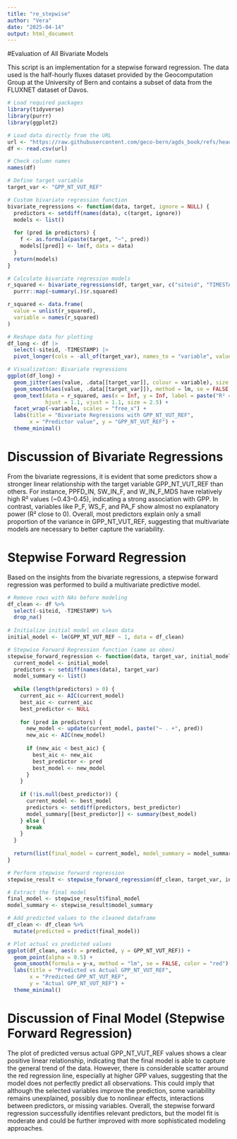 ---
title: "re_stepwise"
author: "Vera"
date: "2025-04-14"
output: html_document
---
#Evaluation of All Bivariate Models

This script is an implementation for a stepwise forward regression. The data used is the half-hourly fluxes dataset provided by the Geocomputation Group at the University of Bern and contains a subset of data from the FLUXNET dataset of Davos.

```{r}
# Load required packages
library(tidyverse)
library(purrr)
library(ggplot2)

# Load data directly from the URL
url <- "https://raw.githubusercontent.com/geco-bern/agds_book/refs/heads/main/book/data/df_for_stepwise_regression.csv"
df <- read.csv(url)

# Check column names
names(df)

# Define target variable
target_var <- "GPP_NT_VUT_REF"

# Custom bivariate regression function
bivariate_regressions <- function(data, target, ignore = NULL) {
  predictors <- setdiff(names(data), c(target, ignore))
  models <- list()
  
  for (pred in predictors) {
    f <- as.formula(paste(target, "~", pred))
    models[[pred]] <- lm(f, data = data)
  }
  return(models)
}

# Calculate bivariate regression models
r_squared <- bivariate_regressions(df, target_var, c("siteid", "TIMESTAMP")) |> 
  purrr::map(~summary(.)$r.squared)

r_squared <- data.frame(
  value = unlist(r_squared),
  variable = names(r_squared)
)

# Reshape data for plotting
df_long <- df |> 
  select(-siteid, -TIMESTAMP) |> 
  pivot_longer(cols = -all_of(target_var), names_to = "variable", values_to = "value")

# Visualization: Bivariate regressions
ggplot(df_long) +
  geom_jitter(aes(value, .data[[target_var]], colour = variable), size = 0.1, na.rm = TRUE) + 
  geom_smooth(aes(value, .data[[target_var]]), method = lm, se = FALSE, colour = "black", na.rm = TRUE) +
  geom_text(data = r_squared, aes(x = Inf, y = Inf, label = paste("R² =", round(value, 4))), 
            hjust = 1.1, vjust = 1.1, size = 2.5) +
  facet_wrap(~variable, scales = "free_x") +
  labs(title = "Bivariate Regressions with GPP_NT_VUT_REF",
       x = "Predictor value", y = "GPP_NT_VUT_REF") +
  theme_minimal()
```
# Discussion of Bivariate Regressions
From the bivariate regressions, it is evident that some predictors show a stronger linear relationship with the target variable GPP_NT_VUT_REF than others. For instance, PPFD_IN, SW_IN_F, and W_IN_F_MDS have relatively high R² values (~0.43–0.45), indicating a strong association with GPP. In contrast, variables like P_F, WS_F, and PA_F show almost no explanatory power (R² close to 0).
Overall, most predictors explain only a small proportion of the variance in GPP_NT_VUT_REF, suggesting that multivariate models are necessary to better capture the variability.

# Stepwise Forward Regression
Based on the insights from the bivariate regressions, a stepwise forward regression was performed to build a multivariate predictive model.
```{r}
# Remove rows with NAs before modeling
df_clean <- df %>%
  select(-siteid, -TIMESTAMP) %>%
  drop_na()
    
# Initialize initial model on clean data
initial_model <- lm(GPP_NT_VUT_REF ~ 1, data = df_clean)

# Stepwise Forward Regression function (same as oben)
stepwise_forward_regression <- function(data, target_var, initial_model) {
  current_model <- initial_model
  predictors <- setdiff(names(data), target_var)
  model_summary <- list()
  
  while (length(predictors) > 0) {
    current_aic <- AIC(current_model)
    best_aic <- current_aic
    best_predictor <- NULL
    
    for (pred in predictors) {
      new_model <- update(current_model, paste("~ . +", pred))
      new_aic <- AIC(new_model)
      
      if (new_aic < best_aic) {
        best_aic <- new_aic
        best_predictor <- pred
        best_model <- new_model
      }
    }
    
    if (!is.null(best_predictor)) {
      current_model <- best_model
      predictors <- setdiff(predictors, best_predictor)
      model_summary[[best_predictor]] <- summary(best_model)
    } else {
      break
    }
  }
  
  return(list(final_model = current_model, model_summary = model_summary))
}

# Perform stepwise forward regression
stepwise_result <- stepwise_forward_regression(df_clean, target_var, initial_model)

# Extract the final model
final_model <- stepwise_result$final_model
model_summary <- stepwise_result$model_summary

# Add predicted values to the cleaned dataframe
df_clean <- df_clean %>%
  mutate(predicted = predict(final_model))

# Plot actual vs predicted values
ggplot(df_clean, aes(x = predicted, y = GPP_NT_VUT_REF)) +
  geom_point(alpha = 0.5) +
  geom_smooth(formula = y~x, method = "lm", se = FALSE, color = "red") +
  labs(title = "Predicted vs Actual GPP_NT_VUT_REF",
       x = "Predicted GPP_NT_VUT_REF",
       y = "Actual GPP_NT_VUT_REF") +
  theme_minimal()
```
# Discussion of Final Model (Stepwise Forward Regression)
The plot of predicted versus actual GPP_NT_VUT_REF values shows a clear positive linear relationship, indicating that the final model is able to capture the general trend of the data. However, there is considerable scatter around the red regression line, especially at higher GPP values, suggesting that the model does not perfectly predict all observations. This could imply that although the selected variables improve the prediction, some variability remains unexplained, possibly due to nonlinear effects, interactions between predictors, or missing variables.
Overall, the stepwise forward regression successfully identifies relevant predictors, but the model fit is moderate and could be further improved with more sophisticated modeling approaches.